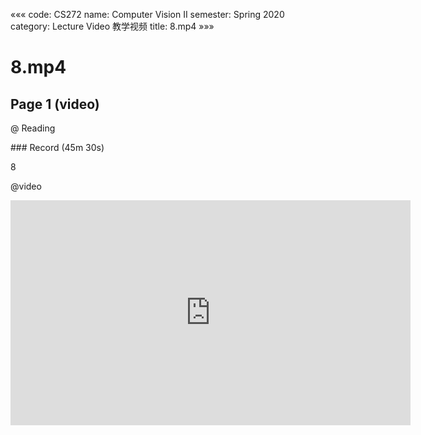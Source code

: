 «««
code: CS272
name: Computer Vision II
semester: Spring 2020
category: Lecture Video 教学视频
title: 8.mp4
»»»

# 8.mp4

## Page 1 (video)

@ Reading

<div class="markdown-body">
### Record (45m 30s)

8
</div>

@video

<iframe src="https://sbbrisk.com/e/4xypa45dxmxg.html" frameborder=0 marginwidth=0 marginheight=0 scrolling=no width=640 height=360 allowfullscreen></iframe>
